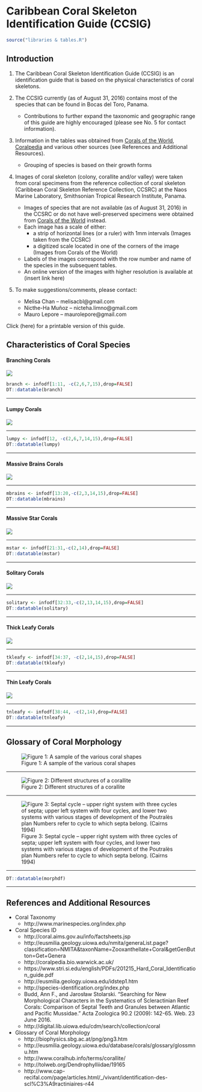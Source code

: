 # Caribbean Coral Skeleton Identification Guide (CCSIG)

```r
source("libraries & tables.R")
```

## Introduction

1. The Caribbean Coral Skeleton Identification Guide (CCSIG) is an identification guide that is based on the physical characteristics of coral skeletons.

2. The CCSIG currently (as of August 31, 2016) contains most of the species that can be found in Bocas del Toro, Panama.
    + Contributions to further expand the taxonomic and geographic range of this guide are highly encouraged (please see No. 5 for contact information).
  
3. Information in the tables was obtained from [Corals of the World](http://coral.aims.gov.au/info/factsheets.jsp), [Coralpedia](http://coralpedia.bio.warwick.ac.uk/) and various other sources (see References and Additional Resources). 
    + Grouping of species is based on their growth forms
  
4. Images of coral skeleton (colony, corallite and/or valley) were taken from coral specimens from the reference collection of coral skeleton (Caribbean Coral Skeleton Reference Collection, CCSRC) at the Naos Marine Laboratory, Smithsonian Tropical Research Institute, Panama. 
    + Images of species that are not available (as of August 31, 2016) in the CCSRC or do not have well-preserved specimens were obtained from [Corals of the World](http://coral.aims.gov.au/info/factsheets.jsp) instead. 
    + Each image has a scale of either:
        + a strip of horizontal lines (or a ruler) with 1mm intervals (Images taken from the CCSRC) 
        + a digitized scale located in one of the corners of the image (Images from Corals of the World)
    + Labels of the images correspond with the row number and name of the species in the subsequent tables. 
    + An online version of the images with higher resolution is available at (insert link here)
  
5. To make suggestions/comments, please contact:
    + Melisa Chan – melisacbl@gmail.com
    + Nicthe-Ha Muñoz – nicteha.limno@gmail.com
    +	Mauro Lepore – maurolepore@gmail.com

Click (here) for a printable version of this guide.

## Characteristics of Coral Species {.tabset .tabset-fade .tabset-pills}

#### Branching Corals

![](branching.jpg)

```r

branch <- infodf[1:11, -c(2,6,7,15),drop=FALSE]
DT::datatable(branch)

```

*******************

#### Lumpy Corals

![](lumpy.jpg)

*******************

```r

lumpy <- infodf[12, -c(2,6,7,14,15),drop=FALSE]
DT::datatable(lumpy)

```

*******************

#### Massive Brains Corals

![](mbrains.jpg)

*******************

```r

mbrains <- infodf[13:20,-c(2,3,14,15),drop=FALSE]
DT::datatable(mbrains)

```

*******************

#### Massive Star Corals

![](mstar.jpg)

*******************

```r

mstar <- infodf[21:31,-c(2,14),drop=FALSE]
DT::datatable(mstar)

```

*******************

#### Solitary Corals

![](solitary.jpg)

*******************

```r

solitary <- infodf[32:33,-c(2,13,14,15),drop=FALSE]
DT::datatable(solitary)

```

*******************

#### Thick Leafy Corals

![](tkleafy.jpg)

*******************

```r

tkleafy <- infodf[34:37, -c(2,14,15),drop=FALSE]
DT::datatable(tkleafy)

```

*******************

#### Thin Leafy Corals

![](tnleafy.jpg)

*******************

```r
tnleafy <- infodf[38:44, -c(2,14),drop=FALSE]
DT::datatable(tnleafy)
```

*******************

## Glossary of Coral Morphology

![Figure 1: A sample of the various coral shapes](coral_shape.jpg)

*******************

![Figure 2: Different structures of a corallite](corallite_morphology.jpg)

*******************

![Figure 3: Septal cycle – upper right system with three cycles of septa; upper left system with four cycles, and lower two systems with various stages of development of the Poutralès plan Numbers refer to cycle to which septa belong. (Cairns 1994)](septa_cycle.jpg)

*******************

```r

DT::datatable(morphdf)

```

*******************

## References and Additional Resources

* Coral Taxonomy
    + http://www.marinespecies.org/index.php
    
* Coral Species ID
    + http://coral.aims.gov.au/info/factsheets.jsp
    + http://eusmilia.geology.uiowa.edu/nmita/generaList.page?classification=NMITA&taxonName=Zooxanthellate+Coral&getGenButton=Get+Genera
    + http://coralpedia.bio.warwick.ac.uk/
    + https://www.stri.si.edu/english/PDFs/201215_Hard_Coral_Identification_guide.pdf
    + http://eusmilia.geology.uiowa.edu/idstep1.htm
    + http://species-identification.org/index.php
    + Budd, Ann F., and Jarosław Stolarski. "Searching for New Morphological Characters in the Systematics of Scleractinian Reef Corals: Comparison of Septal Teeth and Granules between Atlantic and Pacific Mussidae." Acta Zoologica 90.2 (2009): 142-65. Web. 23 June 2016.
    + http://digital.lib.uiowa.edu/cdm/search/collection/coral

* Glossary of Coral Morphology
    + http://biophysics.sbg.ac.at/png/png3.htm
    + http://eusmilia.geology.uiowa.edu/database/corals/glossary/glossmnu.htm
    + http://www.coralhub.info/terms/corallite/
    + http://tolweb.org/Dendrophylliidae/19165
    + http://www.cap-recifal.com/page/articles.html/_/vivant/identification-des-scl%C3%A9ractiniaires-r44
    







